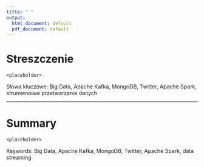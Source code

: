 ```yaml
---
title: " "
output: 
  html_document: default
  pdf_document: default
---
```


# Streszczenie {-}

`<placeholder>`

Słowa kluczowe: Big Data, Apache Kafka, MongoDB, Twitter, Apache Spark, strumienoiwe przetwarzanie danych


----------------------------------------------------

# Summary {-}

`<placeholder>`

Keywords: Big Data, Apache Kafka, MongoDB, Twitter, Apache Spark, data streaming